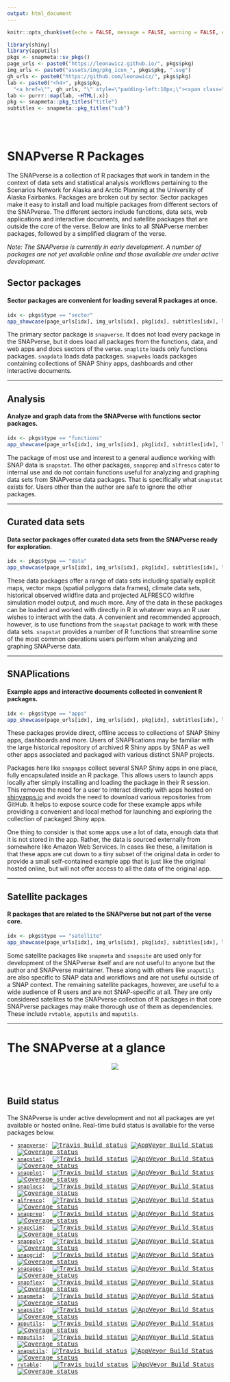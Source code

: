 ```yaml
---
output: html_document
---
```


```r
knitr::opts_chunk$set(echo = FALSE, message = FALSE, warning = FALSE, error = FALSE, tidy = TRUE)
```

```r
library(shiny)
library(apputils)
pkgs <- snapmeta::sv_pkgs()
page_urls <- paste0("https://leonawicz.github.io/", pkgs$pkg)
img_urls <- paste0("assets/img/pkg_icon_", pkgs$pkg, ".svg")
gh_urls <- paste0("https://github.com/leonawicz/", pkgs$pkg)
lab <- paste0("<h4>", pkgs$pkg,
  "<a href=\"", gh_urls, "\" style=\"padding-left:10px;\"><span class=\"fa fa-github fa-lg\"></span></a></h4>")
lab <- purrr::map(lab, ~HTML(.x))
pkg <- snapmeta::pkg_titles("title")
subtitles <- snapmeta::pkg_titles("sub")
```

<br><br>

# SNAPverse R Packages {.tabset .tabset-fade}

The SNAPverse is a collection of R packages that work in tandem in the context of data sets and statistical analysis workflows pertaining to the Scenarios Network for Alaska and Arctic Planning at the University of Alaska Fairbanks. Packages are broken out by sector.
Sector packages make it easy to install and load multiple packages from different sectors of the SNAPverse.
The different sectors include functions, data sets, web applications and interactive documents, and satellite packages that are outside the core of the verse. Below are links to all SNAPverse member packages, followed by a simplified diagram of the verse.

*Note: The SNAPverse is currently in early development. A number of packages are not yet available online and those available are under active development.*

## Sector packages

#### Sector packages are convenient for loading several R packages at once.

```r
idx <- pkgs$type == "sector"
app_showcase(page_urls[idx], img_urls[idx], pkg[idx], subtitles[idx], lab[idx], new_window = FALSE)
```

The primary sector package is `snapverse`. It does not load every package in the SNAPverse, but it does load all
packages from the functions, data, and web apps and docs sectors of the verse.
`snaplite` loads only functions packages. `snapdata` loads data packages.
`snapwebs` loads packages containing collections of SNAP Shiny apps, dashboards and other interactive documents.

<hr>

## Analysis

#### Analyze and graph data from the SNAPverse with functions sector packages.

```r
idx <- pkgs$type == "functions"
app_showcase(page_urls[idx], img_urls[idx], pkg[idx], subtitles[idx], lab[idx], new_window = FALSE)
```

The package of most use and interest to a general audience working with SNAP data is `snapstat`.
The other packages, `snapprep` and `alfresco` cater to internal use and do not contain functions useful for
analyzing and graphing data sets from SNAPverse data packages. That is specifically what `snapstat` exists for.
Users other than the author are safe to ignore the other packages.

<hr>

## Curated data sets

#### Data sector packages offer curated data sets from the SNAPverse ready for exploration.

```r
idx <- pkgs$type == "data"
app_showcase(page_urls[idx], img_urls[idx], pkg[idx], subtitles[idx], lab[idx], new_window = FALSE)
```

These data packages offer a range of data sets including spatially explicit maps, vector maps (spatial polygons data frames),
climate data sets, historical observed wildfire data and projected ALFRESCO wildfire simulation model output, and much more.
Any of the data in these packages can be loaded and worked with directly in R in whatever ways an R user wishes to interact with the data.
A convenient and recommended approach, however, is to use functions from the `snapstat` package to work with these data sets.
`snapstat` provides a number of R functions that streamline some of the most common operations users perform when analyzing
and graphing SNAPverse data.

<hr>

## SNAPlications

#### Example apps and interactive documents collected in convenient R packages.

```r
idx <- pkgs$type == "apps"
app_showcase(page_urls[idx], img_urls[idx], pkg[idx], subtitles[idx], lab[idx], new_window = FALSE)
```

These packages provide direct, offline access to collections of SNAP Shiny apps, dashboards and more.
Users of SNAPlications may be familiar with the large historical repository of archived R Shiny apps by SNAP as well
other apps associated and packaged with various distinct SNAP projects.

Packages here like `snapapps` collect several SNAP Shiny apps in one place, fully encapsulated inside an R package.
This allows users to launch apps locally after simply installing and loading the package in their R session.
This removes the need for a user to interact directly with apps hosted on [shinyapps.io](http://shinyapps.io/)
and avoids the need to download various repositories from GitHub.
It helps to expose source code for these example apps while providing a convenient and local method for launching 
and exploring the collection of packaged Shiny apps.

One thing to consider is that some apps use a lot of data, enough data that it is not stored in the app.
Rather, the data is sourced externally from somewhere like Amazon Web Services.
In cases like these, a limitation is that these apps are cut down to a tiny subset of the original data
in order to provide a small self-contained example app that is just like the original hosted online, but will not offer
access to all the data of the original app.

<hr>

## Satellite packages

#### R packages that are related to the SNAPverse but not part of the verse core.

```r
idx <- pkgs$type == "satellite"
app_showcase(page_urls[idx], img_urls[idx], pkg[idx], subtitles[idx], lab[idx], new_window = FALSE)
```

Some satellite packages like `snapmeta` and `snapsite` are used only for development of the SNAPverse itself and are not useful to anyone but the author and SNAPverse maintainer.
These along with others like `snaputils` are also specific to SNAP data and workflows and are not useful outside of a SNAP context.
The remaining satellite packages, however, are useful to a wide audience of R users and are not SNAP-specific at all.
They are only considered satellites to the SNAPverse collection of R packages in that core SNAPverse packages may make thorough use of them
as dependencies.
These include `rvtable`, `apputils` and `maputils`.

<hr>

# The SNAPverse at a glance

<p style="text-align:center;"><img src="assets/img/sv_all.svg"></p><br>

## Build status

The SNAPverse is under active development and not all packages are yet available or hosted online.
Real-time build status is available for the verse packages below.

<div class="container" style="font-family:courier;">
* [`snapverse`](https://leonawicz.github.io/snapverse/): [![Travis build status](https://travis-ci.org/leonawicz/snapverse.svg?branch=master)](https://travis-ci.org/leonawicz/snapverse) [![AppVeyor Build Status](https://ci.appveyor.com/api/projects/status/github/leonawicz/snapverse?branch=master&svg=true)](https://ci.appveyor.com/project/leonawicz/snapverse) [![Coverage status](https://codecov.io/gh/leonawicz/snapverse/branch/master/graph/badge.svg)](https://codecov.io/github/leonawicz/snapverse?branch=master)
* [`snapstat`](https://leonawicz.github.io/snapstat/): &nbsp;[![Travis build status](https://travis-ci.org/leonawicz/snapstat.svg?branch=master)](https://travis-ci.org/leonawicz/snapstat) [![AppVeyor Build Status](https://ci.appveyor.com/api/projects/status/github/leonawicz/snapstat?branch=master&svg=true)](https://ci.appveyor.com/project/leonawicz/snapstat) [![Coverage status](https://codecov.io/gh/leonawicz/snapstat/branch/master/graph/badge.svg)](https://codecov.io/github/leonawicz/snapstat?branch=master)
* [`snapplot`](https://leonawicz.github.io/snapplot/): &nbsp;[![Travis build status](https://travis-ci.org/leonawicz/snapplot.svg?branch=master)](https://travis-ci.org/leonawicz/snapplot) [![AppVeyor Build Status](https://ci.appveyor.com/api/projects/status/github/leonawicz/snapplot?branch=master&svg=true)](https://ci.appveyor.com/project/leonawicz/snapplot) [![Coverage status](https://codecov.io/gh/leonawicz/snapplot/branch/master/graph/badge.svg)](https://codecov.io/github/leonawicz/snapplot?branch=master)
* [`snaplocs`](https://leonawicz.github.io/snaplocs/): &nbsp;[![Travis build status](https://travis-ci.org/leonawicz/snaplocs.svg?branch=master)](https://travis-ci.org/leonawicz/snaplocs) [![AppVeyor Build Status](https://ci.appveyor.com/api/projects/status/github/leonawicz/snaplocs?branch=master&svg=true)](https://ci.appveyor.com/project/leonawicz/snaplocs) [![Coverage status](https://codecov.io/gh/leonawicz/snaplocs/branch/master/graph/badge.svg)](https://codecov.io/github/leonawicz/snaplocs?branch=master)
* [`alfresco`](https://leonawicz.github.io/alfresco/): &nbsp;[![Travis build status](https://travis-ci.org/leonawicz/alfresco.svg?branch=master)](https://travis-ci.org/leonawicz/alfresco) [![AppVeyor Build Status](https://ci.appveyor.com/api/projects/status/github/leonawicz/alfresco?branch=master&svg=true)](https://ci.appveyor.com/project/leonawicz/alfresco) [![Coverage status](https://codecov.io/gh/leonawicz/alfresco/branch/master/graph/badge.svg)](https://codecov.io/github/leonawicz/alfresco?branch=master)
* [`snapprep`](https://leonawicz.github.io/snapprep/): &nbsp;[![Travis build status](https://travis-ci.org/leonawicz/snapprep.svg?branch=master)](https://travis-ci.org/leonawicz/snapprep) [![AppVeyor Build Status](https://ci.appveyor.com/api/projects/status/github/leonawicz/snapprep?branch=master&svg=true)](https://ci.appveyor.com/project/leonawicz/snapprep) [![Coverage status](https://codecov.io/gh/leonawicz/snapprep/branch/master/graph/badge.svg)](https://codecov.io/github/leonawicz/snapprep?branch=master)
* [`snapclim`](https://leonawicz.github.io/snapclim/): &nbsp;[![Travis build status](https://travis-ci.org/leonawicz/snapclim.svg?branch=master)](https://travis-ci.org/leonawicz/snapclim) [![AppVeyor Build Status](https://ci.appveyor.com/api/projects/status/github/leonawicz/snapclim?branch=master&svg=true)](https://ci.appveyor.com/project/leonawicz/snapclim) [![Coverage status](https://codecov.io/gh/leonawicz/snapclim/branch/master/graph/badge.svg)](https://codecov.io/github/leonawicz/snapclim?branch=master)
* [`snappoly`](https://leonawicz.github.io/snappoly/): &nbsp;[![Travis build status](https://travis-ci.org/leonawicz/snappoly.svg?branch=master)](https://travis-ci.org/leonawicz/snappoly) [![AppVeyor Build Status](https://ci.appveyor.com/api/projects/status/github/leonawicz/snappoly?branch=master&svg=true)](https://ci.appveyor.com/project/leonawicz/snappoly) [![Coverage status](https://codecov.io/gh/leonawicz/snappoly/branch/master/graph/badge.svg)](https://codecov.io/github/leonawicz/snappoly?branch=master)
* [`snapgrid`](https://leonawicz.github.io/snapgrid/): &nbsp;[![Travis build status](https://travis-ci.org/leonawicz/snapgrid.svg?branch=master)](https://travis-ci.org/leonawicz/snapgrid) [![AppVeyor Build Status](https://ci.appveyor.com/api/projects/status/github/leonawicz/snapgrid?branch=master&svg=true)](https://ci.appveyor.com/project/leonawicz/snapgrid) [![Coverage status](https://codecov.io/gh/leonawicz/snapgrid/branch/master/graph/badge.svg)](https://codecov.io/github/leonawicz/snapgrid?branch=master)
* [`snapapps`](https://leonawicz.github.io/snapapps/): &nbsp;[![Travis build status](https://travis-ci.org/leonawicz/snapapps.svg?branch=master)](https://travis-ci.org/leonawicz/snapapps) [![AppVeyor Build Status](https://ci.appveyor.com/api/projects/status/github/leonawicz/snapapps?branch=master&svg=true)](https://ci.appveyor.com/project/leonawicz/snapapps) [![Coverage status](https://codecov.io/gh/leonawicz/snapapps/branch/master/graph/badge.svg)](https://codecov.io/github/leonawicz/snapapps?branch=master)
* [`snapflex`](https://leonawicz.github.io/snapflex/): &nbsp;[![Travis build status](https://travis-ci.org/leonawicz/snapflex.svg?branch=master)](https://travis-ci.org/leonawicz/snapflex) [![AppVeyor Build Status](https://ci.appveyor.com/api/projects/status/github/leonawicz/snapflex?branch=master&svg=true)](https://ci.appveyor.com/project/leonawicz/snapflex) [![Coverage status](https://codecov.io/gh/leonawicz/snapflex/branch/master/graph/badge.svg)](https://codecov.io/github/leonawicz/snapflex?branch=master)
* [`snapmeta`](https://leonawicz.github.io/snapmeta/): &nbsp;[![Travis build status](https://travis-ci.org/leonawicz/snapmeta.svg?branch=master)](https://travis-ci.org/leonawicz/snapmeta) [![AppVeyor Build Status](https://ci.appveyor.com/api/projects/status/github/leonawicz/snapmeta?branch=master&svg=true)](https://ci.appveyor.com/project/leonawicz/snapmeta) [![Coverage status](https://codecov.io/gh/leonawicz/snapmeta/branch/master/graph/badge.svg)](https://codecov.io/github/leonawicz/snapmeta?branch=master)
* [`snapsite`](https://leonawicz.github.io/snapsite/): &nbsp;[![Travis build status](https://travis-ci.org/leonawicz/snapsite.svg?branch=master)](https://travis-ci.org/leonawicz/snapsite) [![AppVeyor Build Status](https://ci.appveyor.com/api/projects/status/github/leonawicz/snapsite?branch=master&svg=true)](https://ci.appveyor.com/project/leonawicz/snapsite) [![Coverage status](https://codecov.io/gh/leonawicz/snapsite/branch/master/graph/badge.svg)](https://codecov.io/github/leonawicz/snapsite?branch=master)
* [`apputils`](https://leonawicz.github.io/apputils/): &nbsp;[![Travis build status](https://travis-ci.org/leonawicz/apputils.svg?branch=master)](https://travis-ci.org/leonawicz/apputils) [![AppVeyor Build Status](https://ci.appveyor.com/api/projects/status/github/leonawicz/apputils?branch=master&svg=true)](https://ci.appveyor.com/project/leonawicz/apputils) [![Coverage status](https://codecov.io/gh/leonawicz/apputils/branch/master/graph/badge.svg)](https://codecov.io/github/leonawicz/apputils?branch=master)
* [`maputils`](https://leonawicz.github.io/maputils/): &nbsp;[![Travis build status](https://travis-ci.org/leonawicz/maputils.svg?branch=master)](https://travis-ci.org/leonawicz/maputils) [![AppVeyor Build Status](https://ci.appveyor.com/api/projects/status/github/leonawicz/maputils?branch=master&svg=true)](https://ci.appveyor.com/project/leonawicz/maputils) [![Coverage status](https://codecov.io/gh/leonawicz/maputils/branch/master/graph/badge.svg)](https://codecov.io/github/leonawicz/maputils?branch=master)
* [`snaputils`](https://leonawicz.github.io/snaputils/): [![Travis build status](https://travis-ci.org/leonawicz/snaputils.svg?branch=master)](https://travis-ci.org/leonawicz/snaputils) [![AppVeyor Build Status](https://ci.appveyor.com/api/projects/status/github/leonawicz/snaputils?branch=master&svg=true)](https://ci.appveyor.com/project/leonawicz/snaputils) [![Coverage status](https://codecov.io/gh/leonawicz/snaputils/branch/master/graph/badge.svg)](https://codecov.io/github/leonawicz/snaputils?branch=master)
* [`rvtable`](https://leonawicz.github.io/rvtable/): &nbsp;&nbsp;[![Travis build status](https://travis-ci.org/leonawicz/rvtable.svg?branch=master)](https://travis-ci.org/leonawicz/rvtable) [![AppVeyor Build Status](https://ci.appveyor.com/api/projects/status/github/leonawicz/rvtable?branch=master&svg=true)](https://ci.appveyor.com/project/leonawicz/rvtable) [![Coverage status](https://codecov.io/gh/leonawicz/rvtable/branch/master/graph/badge.svg)](https://codecov.io/github/leonawicz/rvtable?branch=master)
</div>
